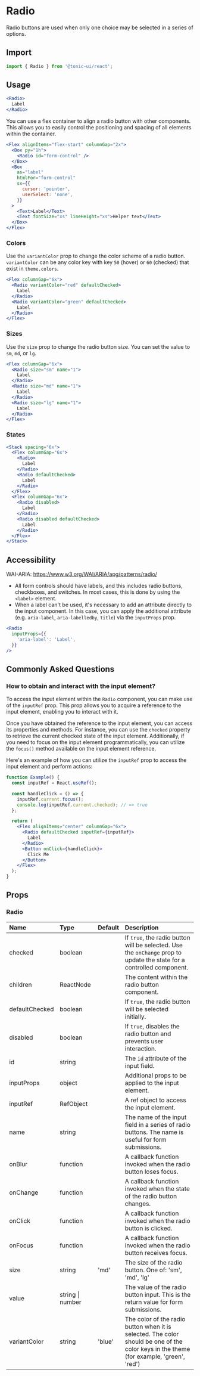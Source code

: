 # Radio

Radio buttons are used when only one choice may be selected in a series of options.

## Import

```js
import { Radio } from '@tonic-ui/react';
```

## Usage

```jsx
<Radio>
  Label
</Radio>
```

You can use a flex container to align a radio button with other components. This allows you to easily control the positioning and spacing of all elements within the container.

```jsx
<Flex alignItems="flex-start" columnGap="2x">
  <Box py="1h">
    <Radio id="form-control" />
  </Box>
  <Box
    as="label"
    htmlFor="form-control"
    sx={{
      cursor: 'pointer',
      userSelect: 'none',
    }}
  >
    <Text>Label</Text>
    <Text fontSize="xs" lineHeight="xs">Helper text</Text>
  </Box>
</Flex>
```

### Colors

Use the `variantColor` prop to change the color scheme of a radio button. `variantColor` can be any color key with key `50` (hover) or `60` (checked) that exist in `theme.colors`.

```jsx
<Flex columnGap="6x">
  <Radio variantColor="red" defaultChecked>
    Label
  </Radio>
  <Radio variantColor="green" defaultChecked>
    Label
  </Radio>
</Flex>
```

### Sizes

Use the `size` prop to change the radio button size. You can set the value to `sm`, `md`, or `lg`.

```jsx
<Flex columnGap="6x">
  <Radio size="sm" name="1">
    Label
  </Radio>
  <Radio size="md" name="1">
    Label
  </Radio>
  <Radio size="lg" name="1">
    Label
  </Radio>
</Flex>
```

### States

```jsx
<Stack spacing="6x">
  <Flex columnGap="6x">
    <Radio>
      Label
    </Radio>
    <Radio defaultChecked>
      Label
    </Radio>
  </Flex>
  <Flex columnGap="6x">
    <Radio disabled>
      Label
    </Radio>
    <Radio disabled defaultChecked>
      Label
    </Radio>
  </Flex>
</Stack>
```

## Accessibility

WAI-ARIA: https://www.w3.org/WAI/ARIA/apg/patterns/radio/

* All form controls should have labels, and this includes radio buttons, checkboxes, and switches. In most cases, this is done by using the `<label>` element.
* When a label can't be used, it's necessary to add an attribute directly to the input component. In this case, you can apply the additional attribute (e.g. `aria-label`, `aria-labelledby`, `title`) via the `inputProps` prop.

```jsx disabled
<Radio
  inputProps={{
    'aria-label': 'Label',
  }}
/>
```

## Commonly Asked Questions

### How to obtain and interact with the input element?

To access the input element within the `Radio` component, you can make use of the `inputRef` prop. This prop allows you to acquire a reference to the input element, enabling you to interact with it.

Once you have obtained the reference to the input element, you can access its properties and methods. For instance, you can use the `checked` property to retrieve the current checked state of the input element. Additionally, if you need to focus on the input element programmatically, you can utilize the `focus()` method available on the input element reference.

Here's an example of how you can utilize the `inputRef` prop to access the input element and perform actions:

```jsx
function Example() {
  const inputRef = React.useRef();

  const handleClick = () => {
    inputRef.current.focus();
    console.log(inputRef.current.checked); // => true
  };

  return (
    <Flex alignItems="center" columnGap="6x">
      <Radio defaultChecked inputRef={inputRef}>
        Label
      </Radio>
      <Button onClick={handleClick}>
        Click Me
      </Button>
    </Flex>
  );
}
```

## Props

### Radio

| Name | Type | Default | Description |
| :--- | :--- | :------ | :---------- |
| checked | boolean | | If `true`, the radio button will be selected. Use the `onChange` prop to update the state for a controlled component. |
| children | ReactNode | | The content within the radio button component. |
| defaultChecked | boolean | | If `true`, the radio button will be selected initially. |
| disabled | boolean | | If `true`, disables the radio button and prevents user interaction. |
| id | string | | The `id` attribute of the input field. |
| inputProps | object | | Additional props to be applied to the input element. |
| inputRef | RefObject | | A ref object to access the input element. |
| name | string | | The name of the input field in a series of radio buttons. The name is useful for form submissions.  |
| onBlur | function | | A callback function invoked when the radio button loses focus. |
| onChange | function | | A callback function invoked when the state of the radio button changes. |
| onClick | function | | A callback function invoked when the radio button is clicked. |
| onFocus | function | | A callback function invoked when the radio button receives focus. |
| size | string | 'md' | The size of the radio button. One of: 'sm', 'md', 'lg' |
| value | string \| number | | The value of the radio button input. This is the return value for form submissions. |
| variantColor | string | 'blue' | The color of the radio button when it is selected. The color should be one of the color keys in the theme (for example, 'green', 'red') |
